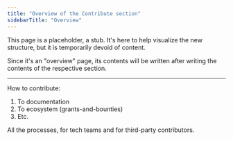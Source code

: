 ```yaml
---
title: "Overview of the Contribute section"
sidebarTitle: "Overview"
---
```


This page is a placeholder, a stub. It's here to help visualize the new structure, but it is temporarily devoid of content.

Since it's an "overview" page, its contents will be written after writing the contents of the respective section.

---

How to contribute:
1. To documentation
2. To ecosystem (grants-and-bounties)
3. Etc.

All the processes, for tech teams and for third-party contributors.

